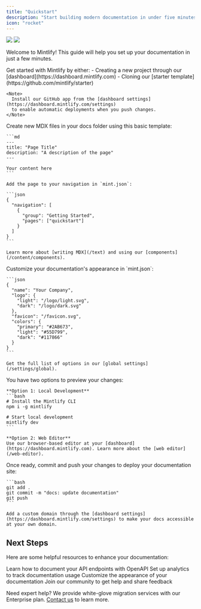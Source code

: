 ```yaml
---
title: "Quickstart"
description: "Start building modern documentation in under five minutes"
icon: "rocket"
---
```


<Frame>
  <img
    className="block dark:hidden"
    src="https://mintlify-assets.b-cdn.net/hero-light.png"
  />
  <img
    className="hidden dark:block"
    src="https://mintlify-assets.b-cdn.net/hero-dark.png"
  />
</Frame>

Welcome to Mintlify! This guide will help you set up your documentation in just a few minutes.

<Steps>
  <Step title="Create your documentation repository">
    Get started with Mintlify by either:
    - Creating a new project through our [dashboard](https://dashboard.mintlify.com)
    - Cloning our [starter template](https://github.com/mintlify/starter)

    <Note>
      Install our GitHub app from the [dashboard settings](https://dashboard.mintlify.com/settings) 
      to enable automatic deployments when you push changes.
    </Note>
  </Step>

  <Step title="Add your content">
    Create new MDX files in your docs folder using this basic template:

    ```md
    ---
    title: "Page Title"
    description: "A description of the page"
    ---

    Your content here
    ```

    Add the page to your navigation in `mint.json`:

    ```json
    {
      "navigation": [
        {
          "group": "Getting Started",
          "pages": ["quickstart"]
        }
      ]
    }
    ```

    Learn more about [writing MDX](/text) and using our [components](/content/components).
  </Step>

  <Step title="Configure your docs">
    Customize your documentation's appearance in `mint.json`:

    ```json
    {
      "name": "Your Company",
      "logo": {
        "light": "/logo/light.svg",
        "dark": "/logo/dark.svg"
      },
      "favicon": "/favicon.svg",
      "colors": {
        "primary": "#2AB673",
        "light": "#55D799",
        "dark": "#117866"
      }
    }
    ```

    Get the full list of options in our [global settings](/settings/global).
  </Step>

  <Step title="Preview changes">
    You have two options to preview your changes:

    **Option 1: Local Development**
    ```bash
    # Install the Mintlify CLI
    npm i -g mintlify

    # Start local development
    mintlify dev
    ```

    **Option 2: Web Editor**
    Use our browser-based editor at your [dashboard](https://dashboard.mintlify.com). Learn more about the [web editor](/web-editor).
  </Step>

  <Step title="Deploy">
    Once ready, commit and push your changes to deploy your documentation site:

    ```bash
    git add .
    git commit -m "docs: update documentation"
    git push
    ```

    Add a custom domain through the [dashboard settings](https://dashboard.mintlify.com/settings) to make your docs accessible at your own domain.
  </Step>
</Steps>

## Next Steps

Here are some helpful resources to enhance your documentation:

<CardGroup cols={2}>
  <Card title="Add API Documentation" icon="code" href="/api-playground/overview">
    Learn how to document your API endpoints with OpenAPI
  </Card>
  <Card title="Configure Analytics" icon="chart-mixed" href="/integrations/analytics/overview">
    Set up analytics to track documentation usage
  </Card>
  <Card title="Custom Styling" icon="paintbrush" href="/settings/global">
    Customize the appearance of your documentation
  </Card>
  <Card title="Get Support" icon="messages-question" href="https://mintlify.com/community">
    Join our community to get help and share feedback
  </Card>
</CardGroup>

Need expert help? We provide white-glove migration services with our Enterprise plan. [Contact us](mailto:sales@mintlify.com) to learn more.